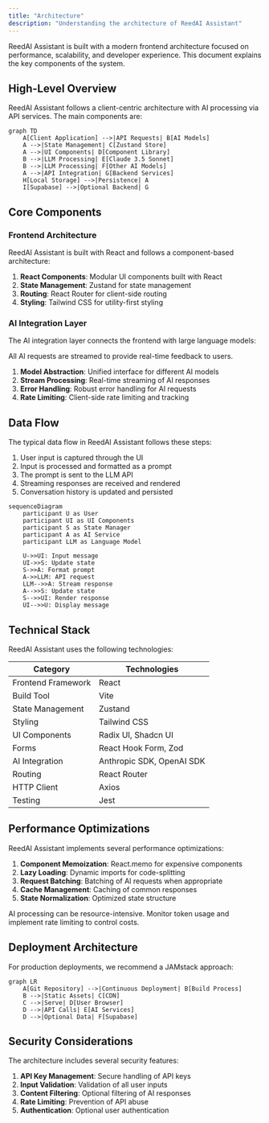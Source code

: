 ```yaml
---
title: "Architecture"
description: "Understanding the architecture of ReedAI Assistant"
---
```


ReedAI Assistant is built with a modern frontend architecture focused on performance, scalability, and developer experience. This document explains the key components of the system.

## High-Level Overview

ReedAI Assistant follows a client-centric architecture with AI processing via API services. The main components are:

```mermaid
graph TD
    A[Client Application] -->|API Requests| B[AI Models]
    A -->|State Management| C[Zustand Store]
    A -->|UI Components| D[Component Library]
    B -->|LLM Processing| E[Claude 3.5 Sonnet]
    B -->|LLM Processing| F[Other AI Models]
    A -->|API Integration| G[Backend Services]
    H[Local Storage] -->|Persistence| A
    I[Supabase] -->|Optional Backend| G
```

## Core Components

### Frontend Architecture

ReedAI Assistant is built with React and follows a component-based architecture:

1. **React Components**: Modular UI components built with React
2. **State Management**: Zustand for state management
3. **Routing**: React Router for client-side routing
4. **Styling**: Tailwind CSS for utility-first styling

### AI Integration Layer

The AI integration layer connects the frontend with large language models:

<Note>
  All AI requests are streamed to provide real-time feedback to users.
</Note>

1. **Model Abstraction**: Unified interface for different AI models
2. **Stream Processing**: Real-time streaming of AI responses
3. **Error Handling**: Robust error handling for AI requests
4. **Rate Limiting**: Client-side rate limiting and tracking

## Data Flow

The typical data flow in ReedAI Assistant follows these steps:

1. User input is captured through the UI
2. Input is processed and formatted as a prompt
3. The prompt is sent to the LLM API
4. Streaming responses are received and rendered
5. Conversation history is updated and persisted

```mermaid
sequenceDiagram
    participant U as User
    participant UI as UI Components
    participant S as State Manager
    participant A as AI Service
    participant LLM as Language Model

    U->>UI: Input message
    UI->>S: Update state
    S->>A: Format prompt
    A->>LLM: API request
    LLM-->>A: Stream response
    A-->>S: Update state
    S-->>UI: Render response
    UI-->>U: Display message
```

## Technical Stack

ReedAI Assistant uses the following technologies:

| Category           | Technologies              |
| ------------------ | ------------------------- |
| Frontend Framework | React                     |
| Build Tool         | Vite                      |
| State Management   | Zustand                   |
| Styling            | Tailwind CSS              |
| UI Components      | Radix UI, Shadcn UI       |
| Forms              | React Hook Form, Zod      |
| AI Integration     | Anthropic SDK, OpenAI SDK |
| Routing            | React Router              |
| HTTP Client        | Axios                     |
| Testing            | Jest                      |

## Performance Optimizations

ReedAI Assistant implements several performance optimizations:

1. **Component Memoization**: React.memo for expensive components
2. **Lazy Loading**: Dynamic imports for code-splitting
3. **Request Batching**: Batching of AI requests when appropriate
4. **Cache Management**: Caching of common responses
5. **State Normalization**: Optimized state structure

<Warning>
  AI processing can be resource-intensive. Monitor token usage and implement
  rate limiting to control costs.
</Warning>

## Deployment Architecture

For production deployments, we recommend a JAMstack approach:

```mermaid
graph LR
    A[Git Repository] -->|Continuous Deployment| B[Build Process]
    B -->|Static Assets| C[CDN]
    C -->|Serve| D[User Browser]
    D -->|API Calls| E[AI Services]
    D -->|Optional Data| F[Supabase]
```

## Security Considerations

The architecture includes several security features:

1. **API Key Management**: Secure handling of API keys
2. **Input Validation**: Validation of all user inputs
3. **Content Filtering**: Optional filtering of AI responses
4. **Rate Limiting**: Prevention of API abuse
5. **Authentication**: Optional user authentication
